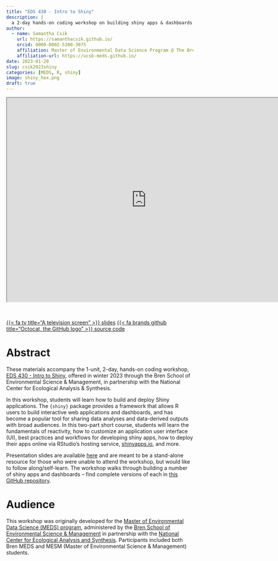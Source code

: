 ```yaml
---
title: "EDS 430 - Intro to Shiny"
description: |
  a 2-day hands-on coding workshop on building shiny apps & dashboards
author:
  - name: Samantha Csik
    url: https://samanthacsik.github.io/
    orcid: 0000-0002-5300-3075
    affiliation: Master of Environmental Data Science Program @ The Bren School (UCSB) & The National Center for Ecological Analysis and Synthesis
    affiliation-url: https://ucsb-meds.github.io/
date: 2023-01-20
slug: csik2023shiny
categories: [MEDS, R, shiny]
image: shiny_hex.png
draft: true
---
```


<center><iframe src="https://ucsb-meds.github.io/EDS430-Shiny/#/title-slide" title="EDS 430 - Intro to Shiny" width="750px," height="550px"></iframe></center>

<br>

::: {.center-text}
[{{< fa tv title="A television screen" >}} slides](https://ucsb-meds.github.io/EDS430-Shiny/#/title-slide/){.btn role="button" target="_blank"} [{{< fa brands github title="Octocat, the GitHub logo" >}} source code](https://github.com/UCSB-MEDS/EDS430-Shiny){.btn role="button" target="_blank"}
:::

# Abstract

These materials accompany the 1-unit, 2-day, hands-on coding workshop, [EDS 430 - Intro to Shiny](https://bren.ucsb.edu/courses/eds-430), offered in winter 2023 through the Bren School of Environmental Science & Management, in partnership with the National Center for Ecological Analysis & Synthesis.

In this workshop, students will learn how to build and deploy Shiny applications. The `{shiny}` package provides a framework that allows R users to build interactive web applications and dashboards, and has become a popular tool for sharing data analyses and data-derived outputs with broad audiences. In this two-part short course, students will learn the fundamentals of reactivity, how to customize an application user interface (UI), best practices and workflows for developing shiny apps, how to deploy their apps online via RStudio's hosting service, [shinyapps.io](https://shinyapps.io/), and more.

Presentation slides are available [here](https://ucsb-meds.github.io/EDS430-Shiny/#/title-slide) and are meant to be a stand-alone resource for those who were unable to attend the workshop, but would like to follow along/self-learn. The workshop walks through building a number of shiny apps and dashboards -- find complete versions of each in [this GitHub repository](https://github.com/samanthacsik/EDS430-shiny-app).

# Audience

This workshop was originally developed for the [Master of Environmental Data Science (MEDS) program](https://ucsb-meds.github.io/), administered by the [Bren School of Environmental Science & Management](https://bren.ucsb.edu/masters-programs/master-environmental-data-science) in partnership with the [National Center for Ecological Analysis and Synthesis](https://www.nceas.ucsb.edu/). Participants included both Bren MEDS and MESM (Master of Environmental Science & Management) students.
